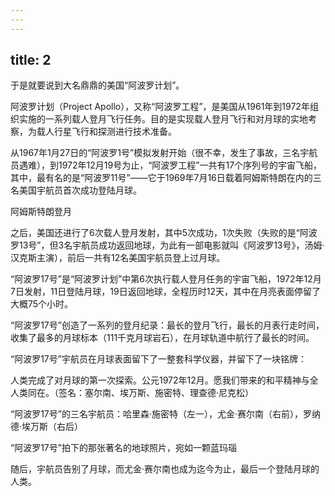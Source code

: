 ```yaml
---
---
---
```

title: 2
---



于是就要说到大名鼎鼎的美国“阿波罗计划”。

阿波罗计划（Project Apollo），又称“阿波罗工程”，是美国从1961年到1972年组织实施的一系列载人登月飞行任务。目的是实现载人登月飞行和对月球的实地考察，为载人行星飞行和探测进行技术准备。

从1967年1月27日的“阿波罗1号”模拟发射开始（很不幸，发生了事故，三名宇航员遇难），到1972年12月19号为止，“阿波罗工程”一共有17个序列号的宇宙飞船，其中，最有名的是“阿波罗11号”——它于1969年7月16日载着阿姆斯特朗在内的三名美国宇航员首次成功登陆月球。

阿姆斯特朗登月



之后，美国还进行了6次载人登月发射，其中5次成功，1次失败（失败的是“阿波罗13号”，但3名宇航员成功返回地球，为此有一部电影就叫《阿波罗13号》，汤姆·汉克斯主演），前后一共有12名美国宇航员登上过月球。

“阿波罗17号”是“阿波罗计划”中第6次执行载人登月任务的宇宙飞船，1972年12月7日发射，11日登陆月球，19日返回地球，全程历时12天，其中在月亮表面停留了大概75个小时。

“阿波罗17号”创造了一系列的登月纪录：最长的登月飞行，最长的月表行走时间，收集了最多的月球标本（111千克月球岩石），在月球轨道中航行了最长的时间。

“阿波罗17号”宇航员在月球表面留下了一整套科学仪器，并留下了一块铭牌：

人类完成了对月球的第一次探索。公元1972年12月。愿我们带来的和平精神与全人类同在。（签名：塞尔南、埃万斯、施密特、理查德·尼克松）

“阿波罗17号”的三名宇航员：哈里森·施密特（左一），尤金·赛尔南（右前），罗纳德·埃万斯（右后）



“阿波罗17号”拍下的那张著名的地球照片，宛如一颗蓝玛瑙



随后，宇航员告别了月球，而尤金·赛尔南也成为迄今为止，最后一个登陆月球的人类。